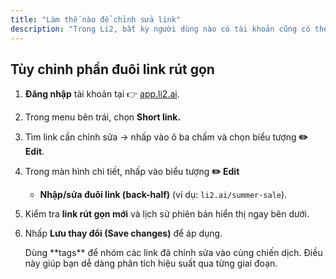 ```yaml
---
title: "Làm thế nào để chỉnh sửa link"
description: "Trong Li2, bất kỳ người dùng nào có tài khoản cũng có thể chỉnh sửa tiêu đề và gắn thẻ cho liên kết. Ngoài ra, trong hầu hết trường hợp, bạn cũng có thể thay đổi phần đuôi (back-half) của link rút gọn để phù hợp hơn với chiến dịch hoặc thương hiệu."
---
```


## Tùy chỉnh phần đuôi link rút gọn

1. **Đăng nhập** tài khoản tại 👉 [app.li2.ai](http://app.li2.ai).
2. Trong menu bên trái, chọn **Short link.**
3. Tìm link cần chỉnh sửa → nhấp vào ô ba chấm và chọn biểu tượng **✏️ Edit**.
4. Trong màn hình chi tiết, nhấp vào biểu tượng **✏️ Edit**
   - **Nhập/sửa đuôi link (back-half)** (ví dụ: `li2.ai/summer-sale`).
5. Kiểm tra **link rút gọn mới** và lịch sử phiên bản hiển thị ngay bên dưới.
6. Nhấp **Lưu thay đổi (Save changes)** để áp dụng.

   <Tip>
     Dùng **tags** để nhóm các link đã chỉnh sửa vào cùng chiến dịch. Điều này giúp bạn dễ dàng phân tích hiệu suất qua từng giai đoạn.
   </Tip>